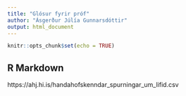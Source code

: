 ```yaml
---
title: "Glósur fyrir próf"
author: "Ásgerður Júlía Gunnarsdóttir"
output: html_document
---
```


```r
knitr::opts_chunk$set(echo = TRUE)
```

## R Markdown

https://ahj.hi.is/handahofskenndar_spurningar_um_lifid.csv

